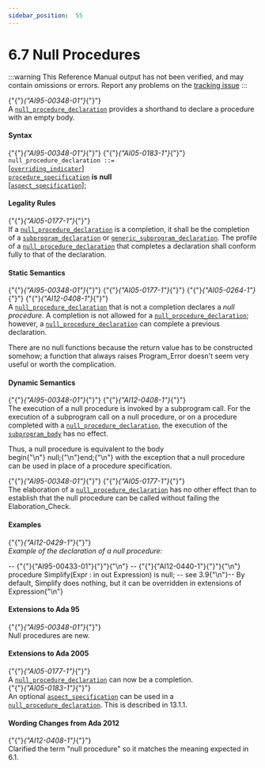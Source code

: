 ---
sidebar_position:  55
---

# 6.7 Null Procedures

:::warning
This Reference Manual output has not been verified,
and may contain omissions or errors.
Report any problems on the [tracking issue](https://github.com/ada-lang-io/ada-lang-io/issues/20)
:::


<p>{"{"}<em>{"AI95-00348-01"}</em>{"}"} <br />A <code><a href="../AA-6/AA-6.7#S0227">null_procedure_declaration</a></code> provides a shorthand to declare a procedure with an empty body. <br /></p>


#### Syntax

<p>{"{"}<em>{"AI95-00348-01"}</em>{"}"} {"{"}<em>{"AI05-0183-1"}</em>{"}"} <br /><code>null_procedure_declaration</code><a id="S0227"></a><code> ::= </code><br />   [<code><a href="../AA-8/AA-8.3#S0234">overriding_indicator</a></code>]<br />   <code><a href="../AA-6/AA-6.1#S0197">procedure_specification</a></code> <strong>is</strong> <strong>null</strong><br />       [<code><a href="../AA-13/AA-13.1#S0346">aspect_specification</a></code>];<br /></p>


#### Legality Rules

<p>{"{"}<em>{"AI05-0177-1"}</em>{"}"} <br />If a <code><a href="../AA-6/AA-6.7#S0227">null_procedure_declaration</a></code> is a completion, it shall be the completion of a <code><a href="../AA-6/AA-6.1#S0195">subprogram_declaration</a></code> or <code><a href="../AA-12/AA-12.1#S0311">generic_subprogram_declaration</a></code>. The profile of a <code><a href="../AA-6/AA-6.7#S0227">null_procedure_declaration</a></code> that completes a declaration shall conform fully to that of the declaration. <br /></p>


#### Static Semantics

<p>{"{"}<em>{"AI95-00348-01"}</em>{"}"} {"{"}<em>{"AI05-0177-1"}</em>{"}"} {"{"}<em>{"AI05-0264-1"}</em>{"}"} {"{"}<em>{"AI12-0408-1"}</em>{"}"} <br />A <code><a href="../AA-6/AA-6.7#S0227">null_procedure_declaration</a></code> that is not a completion declares a <em>null procedure</em>. A completion is not allowed for a <code><a href="../AA-6/AA-6.7#S0227">null_procedure_declaration</a></code>; however, a <code><a href="../AA-6/AA-6.7#S0227">null_procedure_declaration</a></code> can complete a previous declaration. <br /></p>

<Admonition type="aarm" aarm="reason" title="Reason: ">
<strong></strong>There are no null functions because the return value has to be constructed somehow; a function that always raises Program_Error doesn't seem very useful or worth the complication. <br /></Admonition>


#### Dynamic Semantics

<p>{"{"}<em>{"AI95-00348-01"}</em>{"}"} {"{"}<em>{"AI12-0408-1"}</em>{"}"} <br />The execution of a null procedure is invoked by a subprogram call. For the execution of a subprogram call on a null procedure, or on a procedure completed with a <code><a href="../AA-6/AA-6.7#S0227">null_procedure_declaration</a></code>, the execution of the <code><a href="../AA-6/AA-6.3#S0216">subprogram_body</a></code> has no effect. <br /></p>

<Admonition type="aarm" aarm="ramification" title="Ramification: ">
<strong></strong>Thus, a null procedure is equivalent to the body <br /></Admonition>

<CodeBlock>
begin{"\n"}   null;{"\n"}end;{"\n"}

</CodeBlock>
<Admonition type="aarm" aarm="note" title="Note: ">
with the exception that a null procedure can be used in place of a procedure specification. <br /></Admonition>

<p>{"{"}<em>{"AI95-00348-01"}</em>{"}"} {"{"}<em>{"AI05-0177-1"}</em>{"}"} <br />The elaboration of a <code><a href="../AA-6/AA-6.7#S0227">null_procedure_declaration</a></code> has no other effect than to establish that the null procedure can be called without failing the Elaboration_Check. <br /></p>


#### Examples

<p>{"{"}<em>{"AI12-0429-1"}</em>{"}"} <em><br />Example of the declaration of a null procedure:</em> <br /></p>

<CodeBlock>
--  {"{"}{"AI95-00433-01"}{"}"}{"\n"} --  {"{"}{"AI12-0440-1"}{"}"}{"\n"} procedure Simplify(Expr : in out Expression) is null; -- see 3.9{"\n"}-- By default, Simplify does nothing, but it can be overridden in extensions of Expression{"\n"}

</CodeBlock>

#### Extensions to Ada 95

<Admonition type="aarm" aarm="note" title="Note: ">
{"{"}<em>{"AI95-00348-01"}</em>{"}"} <br />Null procedures are new. <br /></Admonition>


#### Extensions to Ada 2005

<Admonition type="aarm" aarm="note" title="Note: ">
{"{"}<em>{"AI05-0177-1"}</em>{"}"} <br />A <code><a href="../AA-6/AA-6.7#S0227">null_procedure_declaration</a></code> can now be a completion.<br /></Admonition>

<Admonition type="aarm" aarm="note" title="Note: ">
{"{"}<em>{"AI05-0183-1"}</em>{"}"} <br />An optional <code><a href="../AA-13/AA-13.1#S0346">aspect_specification</a></code> can be used in a <code><a href="../AA-6/AA-6.7#S0227">null_procedure_declaration</a></code>. This is described in 13.1.1. <br /></Admonition>


#### Wording Changes from Ada 2012

<Admonition type="aarm" aarm="note" title="Note: ">
{"{"}<em>{"AI12-0408-1"}</em>{"}"} <br />Clarified the term "null procedure" so it matches the meaning expected in 6.1. <br /></Admonition>


